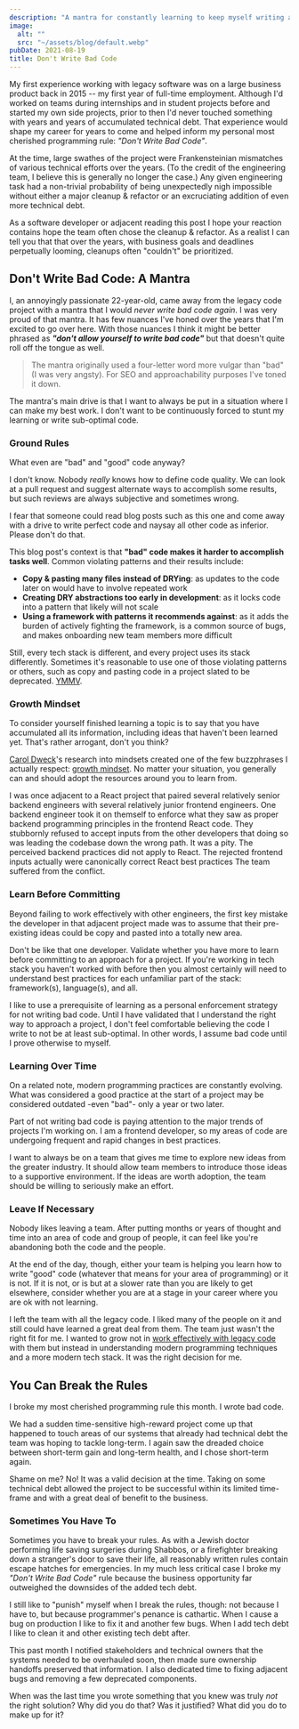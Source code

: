 ```yaml
---
description: "A mantra for constantly learning to keep myself writing at my best."
image:
  alt: ""
  src: "~/assets/blog/default.webp"
pubDate: 2021-08-19
title: Don't Write Bad Code
---
```


My first experience working with legacy software was on a large business product back in 2015 -- my first year of full-time employment.
Although I'd worked on teams during internships and in student projects before and started my own side projects, prior to then I'd never touched something with years and years of accumulated technical debt.
That experience would shape my career for years to come and helped inform my personal most cherished programming rule: _"Don't Write Bad Code"_.

At the time, large swathes of the project were Frankensteinian mismatches of various technical efforts over the years.
(To the credit of the engineering team, I believe this is generally no longer the case.)
Any given engineering task had a non-trivial probability of being unexpectedly nigh impossible without either a major cleanup & refactor or an excruciating addition of even more technical debt.

As a software developer or adjacent reading this post I hope your reaction contains hope the team often chose the cleanup & refactor.
As a realist I can tell you that that over the years, with business goals and deadlines perpetually looming, cleanups often "couldn't" be prioritized.

## Don't Write Bad Code: A Mantra

I, an annoyingly passionate 22-year-old, came away from the legacy code project with a mantra that I would _never write bad code again_.
I was very proud of that mantra.
It has few nuances I've honed over the years that I'm excited to go over here.
With those nuances I think it might be better phrased as _**"don't allow yourself to write bad code"**_ but that doesn't quite roll off the tongue as well.

> The mantra originally used a four-letter word more vulgar than "bad" (I was very angsty).
> For SEO and approachability purposes I've toned it down.

The mantra's main drive is that I want to always be put in a situation where I can make my best work.
I don't want to be continuously forced to stunt my learning or write sub-optimal code.

### Ground Rules

What even are "bad" and "good" code anyway?

I don't know.
Nobody _really_ knows how to define code quality.
We can look at a pull request and suggest alternate ways to accomplish some results, but such reviews are always subjective and sometimes wrong.

I fear that someone could read blog posts such as this one and come away with a drive to write perfect code and naysay all other code as inferior.
Please don't do that.

This blog post's context is that **"bad" code makes it harder to accomplish tasks well**.
Common violating patterns and their results include:

- **Copy & pasting many files instead of DRYing**: as updates to the code later on would have to involve repeated work
- **Creating DRY abstractions too early in development**: as it locks code into a pattern that likely will not scale
- **Using a framework with patterns it recommends against**: as it adds the burden of actively fighting the framework, is a common source of bugs, and makes onboarding new team members more difficult

Still, every tech stack is different, and every project uses its stack differently.
Sometimes it's reasonable to use one of those violating patterns or others, such as copy and pasting code in a project slated to be deprecated.
[YMMV](https://en.wiktionary.org/wiki/your_mileage_may_vary#Phrase).

### Growth Mindset

To consider yourself finished learning a topic is to say that you have accumulated all its information, including ideas that haven't been learned yet.
That's rather arrogant, don't you think?

[Carol Dweck](https://en.wikipedia.org/wiki/Carol_Dweck)'s research into mindsets created one of the few buzzphrases I actually respect: [growth mindset](https://en.wikipedia.org/wiki/Mindset#Fixed_and_growth_mindset).
No matter your situation, you generally can and should adopt the resources around you to learn from.

I was once adjacent to a React project that paired several relatively senior backend engineers with several relatively junior frontend engineers.
One backend engineer took it on themself to enforce what they saw as proper backend programming principles in the frontend React code.
They stubbornly refused to accept inputs from the other developers that doing so was leading the codebase down the wrong path.
It was a pity.
The perceived backend practices did not apply to React.
The rejected frontend inputs actually were canonically correct React best practices
The team suffered from the conflict.

### Learn Before Committing

Beyond failing to work effectively with other engineers, the first key mistake the developer in that adjacent project made was to assume that their pre-existing ideas could be copy and pasted into a totally new area.

Don't be like that one developer.
Validate whether you have more to learn before committing to an approach for a project.
If you're working in tech stack you haven't worked with before then you almost certainly will need to understand best practices for each unfamiliar part of the stack: framework(s), language(s), and all.

I like to use a prerequisite of learning as a personal enforcement strategy for not writing bad code.
Until I have validated that I understand the right way to approach a project, I don't feel comfortable believing the code I write to not be at least sub-optimal.
In other words, I assume bad code until I prove otherwise to myself.

### Learning Over Time

On a related note, modern programming practices are constantly evolving.
What was considered a good practice at the start of a project may be considered outdated -even "bad"- only a year or two later.

Part of not writing bad code is paying attention to the major trends of projects I'm working on.
I am a frontend developer, so my areas of code are undergoing frequent and rapid changes in best practices.

I want to always be on a team that gives me time to explore new ideas from the greater industry.
It should allow team members to introduce those ideas to a supportive environment.
If the ideas are worth adoption, the team should be willing to seriously make an effort.

### Leave If Necessary

Nobody likes leaving a team.
After putting months or years of thought and time into an area of code and group of people, it can feel like you're abandoning both the code and the people.

At the end of the day, though, either your team is helping you learn how to write "good" code (whatever that means for your area of programming) or it is not.
If it is not, or is but at a slower rate than you are likely to get elsewhere, consider whether you are at a stage in your career where you are ok with not learning.

I left the team with all the legacy code.
I liked many of the people on it and still could have learned a great deal from them.
The team just wasn't the right fit for me.
I wanted to grow not in [work effectively with legacy code](https://www.oreilly.com/library/view/working-effectively-with/0131177052) with them but instead in understanding modern programming techniques and a more modern tech stack.
It was the right decision for me.

## You Can Break the Rules

I broke my most cherished programming rule this month.
I wrote bad code.

We had a sudden time-sensitive high-reward project come up that happened to touch areas of our systems that already had technical debt the team was hoping to tackle long-term.
I again saw the dreaded choice between short-term gain and long-term health, and I chose short-term again.

Shame on me?
No!
It was a valid decision at the time.
Taking on some technical debt allowed the project to be successful within its limited time-frame and with a great deal of benefit to the business.

### Sometimes You Have To

Sometimes you have to break your rules.
As with a Jewish doctor performing life saving surgeries during Shabbos, or a firefighter breaking down a stranger's door to save their life, all reasonably written rules contain escape hatches for emergencies.
In my much less critical case I broke my _"Don't Write Bad Code"_ rule because the business opportunity far outweighed the downsides of the added tech debt.

I still like to "punish" myself when I break the rules, though: not because I have to, but because programmer's penance is cathartic.
When I cause a bug on production I like to fix it and another few bugs.
When I add tech debt I like to clean it and other existing tech debt after.

This past month I notified stakeholders and technical owners that the systems needed to be overhauled soon, then made sure ownership handoffs preserved that information.
I also dedicated time to fixing adjacent bugs and removing a few deprecated components.

When was the last time you wrote something that you knew was truly _not_ the right solution?
Why did you do that?
Was it justified?
What did you do to make up for it?
